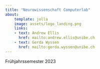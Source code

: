 ```yaml
---
title: "Neurowissenschaft Computerlab"
about:
    template: jolla
    image: assets/logo_landing.png
    links:
    - text: Andrew Ellis
      href: mailto:andrew.ellis@unibe.ch
    - text: Gerda Wyssen
      href: mailto:gerda.wyssen@unibe.ch
---
```


Frühjahrssemester 2023    

